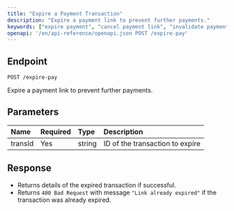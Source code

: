 ---
title: "Expire a Payment Transaction"
description: "Expire a payment link to prevent further payments."
keywords: ["expire payment", "cancel payment link", "invalidate payment", "payment API", "expire-pay"]
openapi: '/en/api-reference/openapi.json POST /expire-pay'
---

## Endpoint

`POST /expire-pay`

Expire a payment link to prevent further payments.

## Parameters

| Name    | Required | Type   | Description                    |
|:--------|:---------|:-------|:-------------------------------|
| transId | Yes      | string | ID of the transaction to expire|

## Response

- Returns details of the expired transaction if successful.  
- Returns `400 Bad Request` with message `"Link already expired"` if the transaction was already expired.

